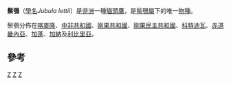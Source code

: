 {{Speciesbox 
| taxon = Jubula lettii
| status = DD
| status_system = iucn3.1
| status_ref = <ref name=iucn>{{IUCN2010|assessors=BirdLife International|year=2008|title=Jubula lettii|id=143258|version=2010.4|downloaded=2011-01-26}}</ref>
| authority = (Büttikofer, 1889)
}}

'''鬃鴞'''（[[學名|學名]]''Jubula lettii''）是[[非洲|非洲]]一種[[貓頭鷹|貓頭鷹]]，是[[鬃鴞屬|鬃鴞屬]]下的唯一[[物種|物種]]。

鬃鴞分佈在[[喀麥隆|喀麥隆]]、[[中非共和國|中非共和國]]、[[剛果共和國|剛果共和國]]、[[剛果民主共和國|剛果民主共和國]]、[[科特迪瓦|科特迪瓦]]、[[赤道畿內亞|赤道畿內亞]]、[[加蓬|加蓬]]、[[加納|加納]]及[[利比里亞|利比里亞]]。

==參考==
{{reflist}}
{{Taxonbar}}

[[Category:1889年描述的鸟类|Z]]
[[Category:IUCN红色名录数据缺乏物种|Z]]
[[Category:鴟鴞科|Z]]